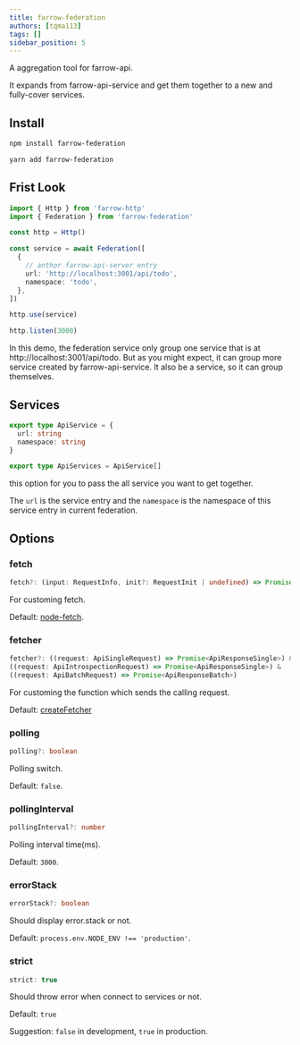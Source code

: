 ```yaml
---
title: farrow-federation
authors: [tqma113]
tags: []
sidebar_position: 5
---
```



A aggregation tool for farrow-api.

It expands from farrow-api-service and get them together to a new and fully-cover services.

## Install

<Tabs groupId="package-tool">
<TabItem value="npm" label="npm">

```bash
npm install farrow-federation
```

</TabItem>
<TabItem value="yarn" label="Yarn" default>

```bash
yarn add farrow-federation
```

</TabItem>
</Tabs>

## Frist Look

```ts
import { Http } from 'farrow-http'
import { Federation } from 'farrow-federation'

const http = Http()

const service = await Federation([
  {
    // anthor farrow-api-server entry
    url: 'http://localhost:3001/api/todo',
    namespace: 'todo',
  },
])

http.use(service)

http.listen(3000)
```

In this demo, the federation service only group one service that is at http://localhost:3001/api/todo. But as you might expect, it can group more service created by farrow-api-service. It also be a service, so it can group themselves.

## Services

```ts
export type ApiService = {
  url: string
  namespace: string
}

export type ApiServices = ApiService[]
```

this option for you to pass the all service you want to get together.

The `url` is the service entry and the `namespace` is the namespace of this service entry in current federation.

## Options

### fetch

```ts
fetch?: (input: RequestInfo, init?: RequestInit | undefined) => Promise<globalThis.Response>
```

For customing fetch.

Default: [node-fetch](https://github.com/node-fetch/node-fetch).

### fetcher

```ts
fetcher?: ((request: ApiSingleRequest) => Promise<ApiResponseSingle>) &
((request: ApiIntrospectionRequest) => Promise<ApiResponseSingle>) &
((request: ApiBatchRequest) => Promise<ApiResponseBatch>)
```

For customing the function which sends the calling request.

Default: [createFetcher](https://github.com/tqma113/farrow-federation/blob/59c824aa5ecaedfa28d37127e727b2a354cb371d/src/helpers.ts#L6)

### polling

```ts
polling?: boolean
```

Polling switch.

Default: `false`.

### pollingInterval

```ts
pollingInterval?: number
```

Polling interval time(ms).

Default: `3000`.

### errorStack

```ts
errorStack?: boolean
```

Should display error.stack or not.

Default: `process.env.NODE_ENV !== 'production'`.

### strict

```ts
strict: true
```

Should throw error when connect to services or not.

Default: `true`

Suggestion: `false` in development, `true` in production.
